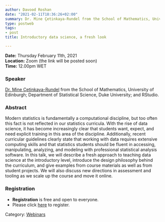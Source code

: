 ```yaml
---
author: Davood Roshan
date: "2021-02-11T18:36:26+02:00"
summary: Dr. Mine Çetinkaya-Rundel from the School of Mathematics, University of Edinburgh; Department of Statistical Science, Duke University; and RStudio will speak on a fresh approach to teaching data science at the introductory level and will introduce the design philosophy behind the curriculum as well as provide directions in assessment in this online teaching era.
type: postweb
tags:
- post
title: Introductory data science, a fresh look

---
```

**Date:** Thursday February 11th, 2021 <br>
**Location:** Zoom (the link will be posted soon) <br>
**Time:** 12.00pm WET <br>


### Speaker
[Dr. Mine Çetinkaya-Rundel](http://www2.stat.duke.edu/~mc301/) from the School of Mathematics, University of Edinburgh; Department of Statistical Science, Duke University; and RStudio.


### Abstract
Modern statistics is fundamentally a computational discipline, but too often this fact is not reflected in our statistics curricula. With the rise of data science, it has become increasingly clear that students want, expect, and need explicit training in this area of the discipline. Additionally, recent curricular guidelines clearly state that working with data requires extensive computing skills and that statistics students should be fluent in accessing, manipulating, analyzing, and modeling with professional statistical analysis software. In this talk, we will describe a fresh approach to teaching data science at the introductory level, introduce the design philosophy behind the curriculum, and give examples from course materials as well as from student projects. We will also discuss new directions in assessment and tooling as we scale up the course and move it online.

### Registration
- **Registration** is free and open to everyone. 
- Please click [here](https://www.eventbrite.ie/e/138791776941) to register.


Category: [<u>Webinars</u>](/webinars/)